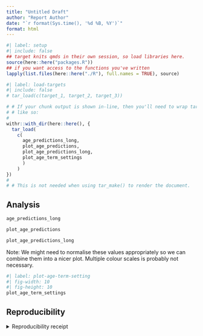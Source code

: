 ```yaml
---
title: "Untitled Draft"
author: "Report Author"
date: "`r format(Sys.time(), '%d %B, %Y')`"
format: html
---
```


```r
#| label: setup
#| include: false
## target knits qmds in their own session, so load libraries here.
source(here::here("packages.R"))
## if you want access to the functions you've written
lapply(list.files(here::here("./R"), full.names = TRUE), source)
```

```r
#| label: load-targets
#| include: false
# tar_load(c(target_1, target_2, target_3))

# # If your chunk output is shown in-line, then you'll need to wrap tar_load()
# # like so:
# 
withr::with_dir(here::here(), {
  tar_load(
    c(
      age_predictions_long, 
      plot_age_predictions, 
      plot_age_predictions_long,
      plot_age_term_settings
      )
    )
})
# 
# # This is not needed when using tar_make() to render the document.
```

## Analysis

```r
age_predictions_long
```


```r
plot_age_predictions
```


```r
plot_age_predictions_long
```

Note: We might need to normalise these values appropriately so we can combine them into a nicer plot. Multiple colour scales is probably not necessary.

```r
#| label: plot-age-term-setting
#| fig-width: 10
#| fig-height: 10
plot_age_term_settings
```


## Reproducibility

<details><summary>Reproducibility receipt</summary>

```r
## datetime
Sys.time()

## repository
if(requireNamespace('git2r', quietly = TRUE)) {
  git2r::repository()
} else {
  c(
    system2("git", args = c("log", "--name-status", "-1"), stdout = TRUE),
    system2("git", args = c("remote", "-v"), stdout = TRUE)
  )
}

## session info
sessionInfo()
```

</details>
